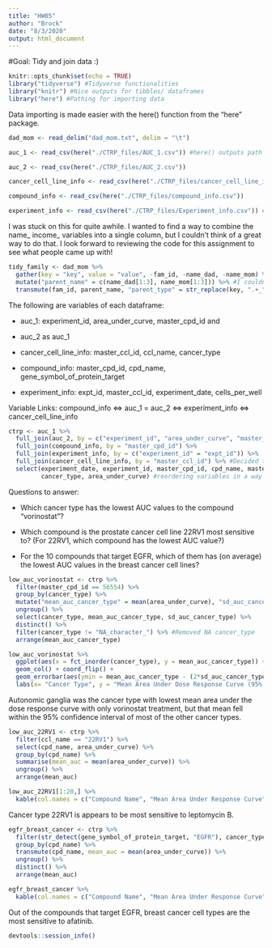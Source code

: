 ```yaml
---
title: "HW05"
author: "Brock"
date: "8/3/2020"
output: html_document
---
```

#Goal: Tidy and join data :)

```r
knitr::opts_chunk$set(echo = TRUE)
library("tidyverse") #Tidyverse functionalities
library("knitr") #Nice outputs for tibbles/ dataframes
library("here") #Pathing for importing data

```

Data importing is made easier with the here() function from the "here" package.

```r
dad_mom <- read_delim("dad_mom.txt", delim = "\t")

auc_1 <- read_csv(here("./CTRP_files/AUC_1.csv")) #here() outputs path of current project directory; improved readability vs "C:/BLAH/BLAH/BLAH/BLAH/etc"

auc_2 <- read_csv(here("./CTRP_files/AUC_2.csv"))

cancer_cell_line_info <- read_csv(here("./CTRP_files/cancer_cell_line_info.csv"))

compound_info <- read_csv(here("./CTRP_files/compound_info.csv"))

experiment_info <- read_csv(here("./CTRP_files/Experiment_info.csv")) #here() is MVP
```

I was stuck on this for quite awhile. I wanted to find a way to combine the name_ income_ variables into a single column, but I couldn't think of a great way to do that. I look forward to reviewing the code for this assignment to see what people came up with!

```r
tidy_family <- dad_mom %>%
  gather(key = "key", value = "value", -fam_id, -name_dad, -name_mom) %>% #Gathers income and names of parents, keeps fam_id separate
  mutate("parent_name" = c(name_dad[1:3], name_mom[1:3])) %>% #I couldn't think of a better way to do this
  transmute(fam_id, parent_name, "parent_type" = str_replace(key, ".+_", ""), "income" = value)
```

The following are variables of each dataframe:

* auc_1: experiment_id, area_under_curve, master_cpd_id and

* auc_2 as auc_1

* cancer_cell_line_info: master_ccl_id, ccl_name, cancer_type

* compound_info: master_cpd_id, cpd_name, gene_symbol_of_protein_target

* experiment_info: expt_id, master_ccl_id, experiment_date, cells_per_well

Variable Links:
compound_info <=> auc_1 = auc_2 <=> experiment_info <=> cancer_cell_line_info

```r
ctrp <- auc_1 %>%
  full_join(auc_2, by = c("experiment_id", "area_under_curve", "master_cpd_id")) %>%
  full_join(compound_info, by = "master_cpd_id") %>%
  full_join(experiment_info, by = c("experiment_id" = "expt_id")) %>%
  full_join(cancer_cell_line_info, by = "master_ccl_id") %>% #Decided to full_join at each step for maximum amount of data
  select(experiment_date, experiment_id, master_cpd_id, cpd_name, master_ccl_id, gene_symbol_of_protein_target, ccl_name, 
         cancer_type, area_under_curve) #reordering variables in a way that makes sense to me, dropped cells_per_well (equal to 500 in all cases)

```
Questions to answer:

* Which cancer type has the lowest AUC values to the compound "vorinostat"?

* Which compound is the prostate cancer cell line 22RV1 most sensitive to? (For 22RV1, which compound has the lowest AUC value?)

* For the 10 compounds that target EGFR, which of them has (on average) the lowest AUC values in the breast cancer cell lines?
```r
low_auc_vorinostat <- ctrp %>%
  filter(master_cpd_id == 56554) %>%
  group_by(cancer_type) %>%
  mutate("mean_auc_cancer_type" = mean(area_under_curve), "sd_auc_cancer_type" = sd(area_under_curve)) %>% #I could do this with summarise
  ungroup() %>%
  select(cancer_type, mean_auc_cancer_type, sd_auc_cancer_type) %>%
  distinct() %>%
  filter(cancer_type != "NA_character_") %>% #Removed NA cancer_type
  arrange(mean_auc_cancer_type)

low_auc_vorinostat %>% 
  ggplot(aes(x = fct_inorder(cancer_type), y = mean_auc_cancer_type)) +
  geom_col() + coord_flip() +
  geom_errorbar(aes(ymin = mean_auc_cancer_type - (2*sd_auc_cancer_type), ymax = mean_auc_cancer_type + (2*sd_auc_cancer_type))) +
  labs(x= "Cancer Type", y = "Mean Area Under Dose Response Curve (95% CI)", title= "Cancer Type Responses to Vorinostat")
```

Autonomic ganglia was the cancer type with lowest mean area under the dose response curve with only vorinostat treatment, but that mean fell within the 95% confidence interval of most of the other cancer types.
```r
low_auc_22RV1 <- ctrp %>%
  filter(ccl_name == "22RV1") %>%
  select(cpd_name, area_under_curve) %>%
  group_by(cpd_name) %>%
  summarise(mean_auc = mean(area_under_curve)) %>%
  ungroup() %>% 
  arrange(mean_auc)

low_auc_22RV1[1:20,] %>%
  kable(col.names = c("Compound Name", "Mean Area Under Response Curve"), caption = "Compounds with the greatest effect on 22RV1")
```
Cancer type 22RV1 is appears to be most sensitive to leptomycin B.

```r
egfr_breast_cancer <- ctrp %>%
  filter(str_detect(gene_symbol_of_protein_target, "EGFR"), cancer_type %in% "breast") %>%
  group_by(cpd_name) %>%
  transmute(cpd_name, mean_auc = mean(area_under_curve)) %>%
  ungroup() %>%
  distinct() %>%
  arrange(mean_auc)

egfr_breast_cancer %>%
  kable(col.names = c("Compound Name", "Mean Area Under Response Curve"), caption = "Response of Breast Cancers to Compound that Targets EGFR")

```
Out of the compounds that target EGFR, breast cancer cell types are the most sensitive to afatinib.

```r
devtools::session_info()
```